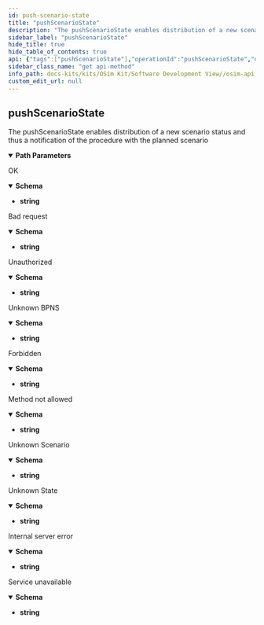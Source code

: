 ```yaml
---
id: push-scenario-state
title: "pushScenarioState"
description: "The pushScenarioState enables distribution of a new scenario status and thus a notification of the procedure with the planned scenario"
sidebar_label: "pushScenarioState"
hide_title: true
hide_table_of_contents: true
api: {"tags":["pushScenarioState"],"operationId":"pushScenarioState","description":"The pushScenarioState enables distribution of a new scenario status and thus a notification of the procedure with the planned scenario","parameters":[{"name":"bpns","in":"path","required":true,"style":"simple","explode":false,"schema":{"type":"string"},"example":"BPNS00000007OTZ3"},{"name":"scenarioId","in":"path","required":true,"style":"simple","explode":false,"schema":{"type":"string"},"example":"50737df3-4237-4652-b092-1ef8649f6ca6"},{"name":"feedback","in":"path","required":true,"style":"simple","explode":false,"schema":{"type":"string","enum":["InRealization","Processed","Canceled"]},"example":"InRealization"}],"responses":{"200":{"description":"OK","content":{"text":{"schema":{"type":"string","example":"The GET has succeeded. The pushScenarioState has been successfully processed in the backend system."}}}},"400":{"description":"Bad request","content":{"text":{"schema":{"type":"string","example":"The server cannot or will not process the request due to something that is perceived to be a client error (e.g., malformed request syntax, invalid request message framing, or deceptive request routing)."}}}},"401":{"description":"Unauthorized","content":{"text":{"schema":{"type":"string","example":"Although the HTTP standard specifies \"unauthorized\", semantically this response means \"unauthenticated\". That is, the client must authenticate itself to get the requested response."}}}},"402":{"description":"Unknown BPNS","content":{"text":{"schema":{"type":"string","example":"The BPNS which is given as parameter is not registered in the data provider database as a direct partner."}}}},"403":{"description":"Forbidden","content":{"text":{"schema":{"type":"string","example":"The client does not have access rights to the content; that is, it is unauthorized, so the server is refusing to give the requested resource."}}}},"405":{"description":"Method not allowed","content":{"text":{"schema":{"type":"string","example":"The method used to request a scenario feedback was not GET"}}}},"406":{"description":"Unknown Scenario","content":{"text":{"schema":{"type":"string","example":"The scenarioID which is given as parameter is not registered."}}}},"407":{"description":"Unknown State","content":{"text":{"schema":{"type":"string","example":"The scenarioState value is unknown."}}}},"500":{"description":"Internal server error","content":{"text":{"schema":{"type":"string","example":"The server has encountered a situation it does not know how to handle."}}}},"501":{"description":"Service unavailable","content":{"text":{"schema":{"type":"string","example":"The server is not ready to handle the request."}}}}},"servers":[{"url":"https://{server-url}"}],"method":"get","path":"/api/pushScenarioState/bpns/{bpns}/scenarioId/{scenarioId}/feedback/{feedback}","info":{"title":"OSim API","description":"OSim API for requesting and receiving simulation results","version":"2.0.0"},"postman":{"name":"push Scenario State","description":{"content":"The pushScenarioState enables distribution of a new scenario status and thus a notification of the procedure with the planned scenario","type":"text/plain"},"url":{"path":["api","pushScenarioState","bpns",":bpns","scenarioId",":scenarioId","feedback",":feedback"],"host":["{{baseUrl}}"],"query":[],"variable":[{"disabled":false,"description":{"content":"(Required) ","type":"text/plain"},"type":"any","value":"","key":"bpns"},{"disabled":false,"description":{"content":"(Required) ","type":"text/plain"},"type":"any","value":"","key":"scenarioId"},{"disabled":false,"description":{"content":"(Required) ","type":"text/plain"},"type":"any","value":"","key":"feedback"}]},"header":[{"key":"Accept","value":"text"}],"method":"GET"}}
sidebar_class_name: "get api-method"
info_path: docs-kits/kits/OSim Kit/Software Development View//osim-api
custom_edit_url: null
---
```



## pushScenarioState



The pushScenarioState enables distribution of a new scenario status and thus a notification of the procedure with the planned scenario

<details style={{"marginBottom":"1rem"}} data-collapsed={false} open={true}><summary style={{}}><strong>Path Parameters</strong></summary><div><ul><ParamsItem className={"paramsItem"} param={{"name":"bpns","in":"path","required":true,"style":"simple","explode":false,"schema":{"type":"string"},"example":"BPNS00000007OTZ3"}}></ParamsItem><ParamsItem className={"paramsItem"} param={{"name":"scenarioId","in":"path","required":true,"style":"simple","explode":false,"schema":{"type":"string"},"example":"50737df3-4237-4652-b092-1ef8649f6ca6"}}></ParamsItem><ParamsItem className={"paramsItem"} param={{"name":"feedback","in":"path","required":true,"style":"simple","explode":false,"schema":{"type":"string","enum":["InRealization","Processed","Canceled"]},"example":"InRealization"}}></ParamsItem></ul></div></details><div><ApiTabs><TabItem label={"200"} value={"200"}><div>

OK

</div><div><MimeTabs schemaType={"response"}><TabItem label={"text"} value={"text"}><SchemaTabs><TabItem label={"Schema"} value={"Schema"}><details style={{}} data-collapsed={false} open={true}><summary style={{"textAlign":"left"}}><strong>Schema</strong></summary><div style={{"textAlign":"left","marginLeft":"1rem"}}></div><ul style={{"marginLeft":"1rem"}}><li><div><strong>string</strong></div></li></ul></details></TabItem></SchemaTabs></TabItem></MimeTabs></div></TabItem><TabItem label={"400"} value={"400"}><div>

Bad request

</div><div><MimeTabs schemaType={"response"}><TabItem label={"text"} value={"text"}><SchemaTabs><TabItem label={"Schema"} value={"Schema"}><details style={{}} data-collapsed={false} open={true}><summary style={{"textAlign":"left"}}><strong>Schema</strong></summary><div style={{"textAlign":"left","marginLeft":"1rem"}}></div><ul style={{"marginLeft":"1rem"}}><li><div><strong>string</strong></div></li></ul></details></TabItem></SchemaTabs></TabItem></MimeTabs></div></TabItem><TabItem label={"401"} value={"401"}><div>

Unauthorized

</div><div><MimeTabs schemaType={"response"}><TabItem label={"text"} value={"text"}><SchemaTabs><TabItem label={"Schema"} value={"Schema"}><details style={{}} data-collapsed={false} open={true}><summary style={{"textAlign":"left"}}><strong>Schema</strong></summary><div style={{"textAlign":"left","marginLeft":"1rem"}}></div><ul style={{"marginLeft":"1rem"}}><li><div><strong>string</strong></div></li></ul></details></TabItem></SchemaTabs></TabItem></MimeTabs></div></TabItem><TabItem label={"402"} value={"402"}><div>

Unknown BPNS

</div><div><MimeTabs schemaType={"response"}><TabItem label={"text"} value={"text"}><SchemaTabs><TabItem label={"Schema"} value={"Schema"}><details style={{}} data-collapsed={false} open={true}><summary style={{"textAlign":"left"}}><strong>Schema</strong></summary><div style={{"textAlign":"left","marginLeft":"1rem"}}></div><ul style={{"marginLeft":"1rem"}}><li><div><strong>string</strong></div></li></ul></details></TabItem></SchemaTabs></TabItem></MimeTabs></div></TabItem><TabItem label={"403"} value={"403"}><div>

Forbidden

</div><div><MimeTabs schemaType={"response"}><TabItem label={"text"} value={"text"}><SchemaTabs><TabItem label={"Schema"} value={"Schema"}><details style={{}} data-collapsed={false} open={true}><summary style={{"textAlign":"left"}}><strong>Schema</strong></summary><div style={{"textAlign":"left","marginLeft":"1rem"}}></div><ul style={{"marginLeft":"1rem"}}><li><div><strong>string</strong></div></li></ul></details></TabItem></SchemaTabs></TabItem></MimeTabs></div></TabItem><TabItem label={"405"} value={"405"}><div>

Method not allowed

</div><div><MimeTabs schemaType={"response"}><TabItem label={"text"} value={"text"}><SchemaTabs><TabItem label={"Schema"} value={"Schema"}><details style={{}} data-collapsed={false} open={true}><summary style={{"textAlign":"left"}}><strong>Schema</strong></summary><div style={{"textAlign":"left","marginLeft":"1rem"}}></div><ul style={{"marginLeft":"1rem"}}><li><div><strong>string</strong></div></li></ul></details></TabItem></SchemaTabs></TabItem></MimeTabs></div></TabItem><TabItem label={"406"} value={"406"}><div>

Unknown Scenario

</div><div><MimeTabs schemaType={"response"}><TabItem label={"text"} value={"text"}><SchemaTabs><TabItem label={"Schema"} value={"Schema"}><details style={{}} data-collapsed={false} open={true}><summary style={{"textAlign":"left"}}><strong>Schema</strong></summary><div style={{"textAlign":"left","marginLeft":"1rem"}}></div><ul style={{"marginLeft":"1rem"}}><li><div><strong>string</strong></div></li></ul></details></TabItem></SchemaTabs></TabItem></MimeTabs></div></TabItem><TabItem label={"407"} value={"407"}><div>

Unknown State

</div><div><MimeTabs schemaType={"response"}><TabItem label={"text"} value={"text"}><SchemaTabs><TabItem label={"Schema"} value={"Schema"}><details style={{}} data-collapsed={false} open={true}><summary style={{"textAlign":"left"}}><strong>Schema</strong></summary><div style={{"textAlign":"left","marginLeft":"1rem"}}></div><ul style={{"marginLeft":"1rem"}}><li><div><strong>string</strong></div></li></ul></details></TabItem></SchemaTabs></TabItem></MimeTabs></div></TabItem><TabItem label={"500"} value={"500"}><div>

Internal server error

</div><div><MimeTabs schemaType={"response"}><TabItem label={"text"} value={"text"}><SchemaTabs><TabItem label={"Schema"} value={"Schema"}><details style={{}} data-collapsed={false} open={true}><summary style={{"textAlign":"left"}}><strong>Schema</strong></summary><div style={{"textAlign":"left","marginLeft":"1rem"}}></div><ul style={{"marginLeft":"1rem"}}><li><div><strong>string</strong></div></li></ul></details></TabItem></SchemaTabs></TabItem></MimeTabs></div></TabItem><TabItem label={"501"} value={"501"}><div>

Service unavailable

</div><div><MimeTabs schemaType={"response"}><TabItem label={"text"} value={"text"}><SchemaTabs><TabItem label={"Schema"} value={"Schema"}><details style={{}} data-collapsed={false} open={true}><summary style={{"textAlign":"left"}}><strong>Schema</strong></summary><div style={{"textAlign":"left","marginLeft":"1rem"}}></div><ul style={{"marginLeft":"1rem"}}><li><div><strong>string</strong></div></li></ul></details></TabItem></SchemaTabs></TabItem></MimeTabs></div></TabItem></ApiTabs></div>
      
